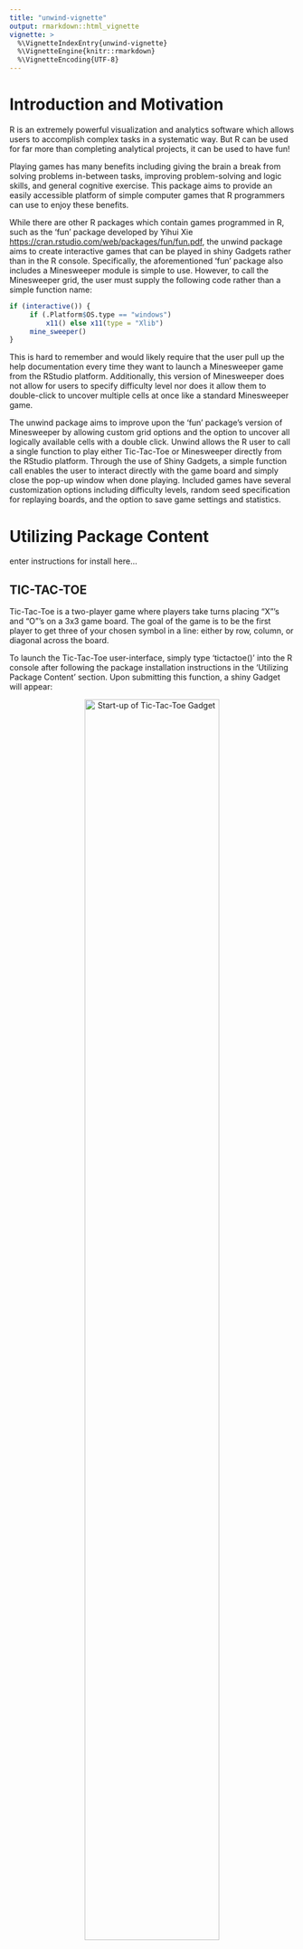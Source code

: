 ```yaml
---
title: "unwind-vignette"
output: rmarkdown::html_vignette
vignette: >
  %\VignetteIndexEntry{unwind-vignette}
  %\VignetteEngine{knitr::rmarkdown}
  %\VignetteEncoding{UTF-8}
---
```


# Introduction and Motivation 

R is an extremely powerful visualization and analytics software which allows users to accomplish complex tasks in a systematic way. But R can be used for far more than completing analytical projects, it can be used to have fun!  

Playing games has many benefits including giving the brain a break from solving problems in-between tasks, improving problem-solving and logic skills, and general cognitive exercise. This package aims to provide an easily accessible platform of simple computer games that R programmers can use to enjoy these benefits.   
      

While there are other R packages which contain games programmed in R, such as the 'fun' package developed by Yihui Xie <https://cran.rstudio.com/web/packages/fun/fun.pdf>, the unwind package aims to create interactive games that can be played in shiny Gadgets rather than in the R console. Specifically, the aforementioned 'fun' package also includes a Minesweeper module is simple to use. However, to call the Minesweeper grid, the user must supply the following code rather than a simple function name:   

```r
if (interactive()) {
     if (.Platform$OS.type == "windows")
         x11() else x11(type = "Xlib")
     mine_sweeper()
}
```

This is hard to remember and would likely require that the user pull up the help documentation every time they want to launch a Minesweeper game from the RStudio platform. Additionally, this version of Minesweeper does not allow for users to specify difficulty level nor does it allow them to double-click to uncover multiple cells at once like a standard Minesweeper game.  

The unwind package aims to improve upon the 'fun' package's version of Minesweeper by allowing custom grid options and the option to uncover all logically available cells with a double click. Unwind allows the R user to call a single function to play either Tic-Tac-Toe or Minesweeper directly from the RStudio platform. Through the use of Shiny Gadgets, a simple function call enables the user to interact directly with the game board and simply close the pop-up window when done playing. Included games have several customization options including difficulty levels, random seed specification for replaying boards, and the option to save game settings and statistics.  

# Utilizing Package Content

enter instructions for install here...     

## TIC-TAC-TOE   

Tic-Tac-Toe is a two-player game where players take turns placing "X"'s and "O"'s on a 3x3 game board. The goal of the game is to be the first player to get three of your chosen symbol in a line: either by row, column, or diagonal across the board.   

To launch the Tic-Tac-Toe user-interface, simply type 'tictactoe()' into the R console after following the package installation instructions in the 'Utilizing Package Content' section. Upon submitting this function, a shiny Gadget will appear:  

<center>![Start-up of Tic-Tac-Toe Gadget](images/ttt1.png){#id .class width=75%}</center>   

Several game options are detailed in bottom half of the pop-up window. Here a user is able to select which type of Tic-Tac-Toe game they would like to begin playing. The main choice for this module is whether the user would like to start a one-player (default) or two-player game of Tic-Tac-Toe. Further customization options and tutorials for one and two-player games are discussed in the following subsections.   

When a user has decided they are done playing games of Tic-Tac-Toe, they are able to close the pop-up window using the 'x' button in the top right-hand corner of the Gadget. 

<center>![Closing the Tic-Tac-Toe Gadget](images/ttt2.png){#id .class width=75%}</center>   

Once the gadget has been closed, a message will appear in the user's console which reads:

*Your game log is saved as a dataframe in the global environment named 'gamelog_ttt'.  
To save your next game(s) to this log, supply the log object as the argument to the tictactoe function on startup.  
Come back to unwind soon!*   

In fact, if the user checks their global environment, they will see an object named 'gamelog_ttt' which details all completed games of Tic-Tac-Toe that were played in the prior session. The user can then save this object under a different name or write it to an external file.  

It is recommended to supply the game-log object as an argument to the start-up function the next time the user decides to play. For example, if the user did not re-name the game-log object and it still exists in the global environment, 'tictactoe(gamelog_ttt)' will start a new session of Tic-Tac-Toe in which new games will be appended to the existing game-log.  

Supplying a re-named game-log is also acceptable. For example, if the user desires to save the original game-log to a custom named object and then use it as the log for the next round of Tic-Tac-Toe, this is acceptable:  

```r
custom_log_name <- gamelog_ttt
tictactoe(custom_log_name)
```

An example Tic-Tac-Toe game log is shown below.  

<center>![Example Tic-Tac-Toe Game Log](images/ttt3.png){#id .class width=75%}</center>  

 Column meanings are as follows:   
 
 * StartTime: Date and time the game was initialized (ie. when the "START GAME" button was pressed)  
 * GameType: Description of game type, either 'Two Player' or 'One Player' with selected difficulty level appended   
 * RandSeed: For one player games, the random seed that controls the computer's moves, this can be user specified if desired. For two player games, 'Not Applicable'.  
 * GameResult: Outcome of the game. For one player games, 'Win', 'Loss', or 'Draw'. For two player games, indicates which player won or 'Draw'.  
 * GameTime: Time to game completion using StartTime as the reference start time  
 * NumMoves_X: Number of moves "X" player played  
 * NumMoves_O: Number of moves "O" player played  
 
If a user tries to supply a dataframe that does not have all 7 columns detailed above, the app will continue to run but display this message:  
  
*Warning: User-supplied game log does not contain all necessary columns.  
User-supplied game log will be ignored and a new game log will be started.*   

The user-supplied game-log will be ignored and no information from the supplied dataframe will appear in the log output upon closing the Gadget.  

Alternatively, if the user tries to supply a dataframe which has additional columns included, the app will continue to run but display this message:  

*Warning: User-supplied game log contains more columns than expected.
Additional columns will be removed from game log.*  

The returned game-log upon closing the Gadget will not contain the extra columns but will contain all rows in the original game-log supplied by the user in addition to any additional games played during the session.    

### Two Player Game  

To play a two-player game of Tic-Tac-Toe, first launch the shiny Gadget as described above. Then follow the steps below:   

1. Toggle the "Game Type" switch button to indicate "Two Players"  
2. Push "START GAME"    
3. Player 1 clicks anywhere on the grid that pops up to make their first move    
4. Player 2 clicks on any blank space on the grid to make their first move   
5. Players continue to place moves until either one player wins or the game ends in a draw  

<center>![Steps for Two-Player Game](images/ttt4.png){#id .class width=75%}</center>  

Upon starting a new game, the timer shown in the bottom left corner will start to count up by seconds, indicating how long the game takes to complete. In addition, the seed value used for the computer's moves is also shown. This value is the truncated integer of the current system time.  

The grid always indicates which player is currently expected to make a play. When the game has completed, the playing grid will disappear, the timer shown in the bottom corner will say 'NA', and a dialog box will appear which details the outcome of the game. It will say one of the following messages:  

*Tic-Tac-Toe, three-in-a-row! Player 1 has won the game!*   

*Tic-Tac-Toe, three-in-a-row! Player 2 has won the game!*  

*The game has completed without a winner.*   

If a new two-player game is desired, click 'START GAME' again and follow the same process. However, if the user wants to play a one-player game, toggle the "Game Type" switch to "One Player" and follow the tutorial outlined in the following "One Player Game" section below.  

### One Player Game   

There are many more game initialization specifications for a one-player game of Tic-Tac-Toe. The basic steps to launch a new game are as follows:  

1. Toggle "Game Type" switch to "One Player"
2. Decide if you want to play first or second. Toggle the "Play Symbol" switch to reflect your choice noting that X's always go first.
  + If "O (2nd)" is selected, upon starting the game an 'X' will appear in the grid to reflect the computer's first move.
3. Select a difficulty level using the radio buttons which say "Easy", "Normal", or "Hard"
  + "Easy" will tell the computer to randomly choose a cell on the grid which is least likely to block the player's win or result in the computer's win.
  + "Normal" will tell the computer to choose a move completely at random.
  + "Hard" will have the computer prioritize winning the game, blocking the user's win, and picking the next best move in that order.
4. Specify a seed value if desired. This feature is most helpful for de-bugging, it is recommended to leave this field blank for most users.
5. Click "START GAME"
6. Begin playing by clicking on any free cell in the grid to make a move.
  + After every move made by the user, a computer move will also appear and the user can then continue to make the next desired move.  
  
<center>![Steps for Two-Player Game](images/ttt5.png){#id .class width=75%}</center>  

Upon starting a new game, the timer shown in the bottom left corner will start to count up by seconds, indicating how long the game takes to complete. In addition, the seed value used for the computer's moves is also shown. This value is the truncated integer of the current system time.  

After every user-supplied move, the grid will update for both the user and the computer. The grid will continue to update until the game ends in a win for either the user or computer or a draw. When the game has completed, the playing grid will disappear, the timer shown in the bottom corner will say 'NA', and a dialog box will appear which details the outcome of the game. It will say one of the following messages:  

*Tic-Tac-Toe, three-in-a-row! You've won the game!*   

*Oh No! You've lost the game!*  

*The game has completed without a winner.*   

If a new two-player game is desired, modify the user inputs as desired as detailed in steps 2-4 above, click 'START GAME' and follow the same game-play process. However, if the user wants to play a two-player game, toggle the "Game Type" switch to "Two Players" and follow the tutorial outlined in the following "Two Player Game" section above.    

## Minesweeper   

Minesweeper is a popular logic puzzle which used to come pre-installed on Windows operating systems. The Minesweeper game board is a grid the size of which is determined by difficulty level, where a random selection of cells in the grid are predetermined to hold mines. The number of mines in a grid is also determined by difficulty level. The remaining cells are labeled with the number of mines surrounding it. The goal of the game is to uncover all cells which do not contain a mine. If the user uncovers a cell which contains a mine, the game is lost.   

To launch the Minesweeper user-interface, simply type 'minesweeper()' into the R console after following the package installation instructions in the 'Utilizing Package Content' section. Upon submitting this function, a shiny Gadget will appear:  

<center>![Start-up of Minesweeper Gadget](images/mine1.png){#id .class width=75%}</center>   

Game options are detailed in bottom half of the pop-up window. Here a user is able to select a difficulty level they would like to begin playing. The main choice for this module is whether the user would like to start a pre-determined difficulty or a custom difficulty option of minesweeper. Further customization options and tutorials for pre-determined and custom games are discussed in the following subsections.   

When a user has decided they are done playing games of Minesweeper, they are able to close the pop-up window using the 'x' button in the top right-hand corner of the Gadget. 

<center>![Closing the Minesweeper Gadget](images/mine2.png){#id .class width=75%}</center>   

Once the gadget has been closed, a message will appear in the user's console which reads:

*Your game log is saved as a dataframe in the global environment named 'gamelog_mine'.  
To save your next game(s) to this log, supply the log object as the argument to the minesweeper function on startup.  
Come back to unwind soon!*   

In fact, if the user checks their global environment, they will see an object named 'gamelog_mine' which details all completed games of Minesweeper that were played in the prior session. The user can then save this object under a different name or write it to an external file.  

It is recommended to supply the game-log object as an argument to the start-up function the next time the user decides to play. For example, if the user did not re-name the game-log object and it still exists in the global environment, 'minesweeper(gamelog_mine)' will start a new session of Minesweeper in which new games will be appended to the existing game-log.  

Supplying a re-named game-log is also acceptable. For example, if the user desires to save the original game-log to a custom named object and then use it as the log for the next round of Minesweeper, this is acceptable:  

```r
custom_log_name <- gamelog_mine
minesweeper(custom_log_name)
```

An example Minesweeper game log is shown below.  

<center>![Example Minesweeper Game Log](images/mine3.png){#id .class width=75%}</center>  

 Column meanings are as follows:   
 
 * StartTime: Date and time the game was initialized (ie. when the "START GAME" button was pressed)  
 * DiffLev: Description of difficulty level, either "Beginner", "Intermediate", "Expert", or "Custom"  
 * NumRows: Number of rows in the playing grid (8 if Beginner Game, 16 if Intermediate or Expert Game, User supplied if Custom Game)  
 * NumCols: Number of columns in the playing grid (8 if Beginner Game, 16 if Intermediate Game, 30 if Expert Game, User supplied if Custom Game)   
 * NumMines: Number of mines in the playing grid (10 if Beginner Game, 40 if Intermediate Game, 99 if Expert Game, User supplied if Custom Game)   
 * RandSeed: Random seed that controls the layout of mines on the playing grid, this can be user specified if desired.    
 * GameResult: Outcome of the game. Either "Win" or "Loss".  
 * GameTime: Time to game completion using StartTime as the reference start time  
 
If a user tries to supply a dataframe that does not have all 8 columns detailed above, the app will continue to run but display this message:  
  
*Warning: User-supplied game log does not contain all necessary columns.  
User-supplied game log will be ignored and a new game log will be started.*   

The user-supplied game-log will be ignored and no information from the supplied dataframe will appear in the log output upon closing the Gadget.  

Alternatively, if the user tries to supply a dataframe which has additional columns included, the app will continue to run but display this message:  

*Warning: User-supplied game log contains more columns than expected.
Additional columns will be removed from game log.*  

The returned game-log upon closing the Gadget will not contain the extra columns but will contain all rows in the original game-log supplied by the user in addition to any additional games played during the session.    

### Built-in Difficulty Levels  

To play a standard difficulty level, first launch the shiny Gadget as described above. Then follow the steps below:   

1. Change radio button to desired standard difficulty level:  
  * Beginner: Gives a 8 x 8 grid with 10 mines  
  * Intermediate: Gives a 16 x 16 grid with 40 mines  
  * Expert: Gives a 16 x 30 grid with 99 mines  
2. Specify a seed value if desired. This feature is most helpful for de-bugging, it is recommended to leave this field blank for most users.  
3. Push "START GAME" and wait for playing grid to appear      
4. Double click on any cell in the grid to uncover the cell  
5. Click on any cell in the grid to flag the cell  
6. Continue to uncover and flag cells until all cells except mines are uncovered (win) or a mine is inadvertently uncovered (loss)    

<center>![Steps for Standard Difficulty Game](images/mine4.png){#id .class width=75%}</center>  

Upon starting a new game, the timer shown in the bottom left corner will start to count up by seconds, indicating how long the game takes to complete. In addition, the seed value used for the determining the location of mines is also shown. This value is the truncated integer of the current system time.  

The grid always indicates which difficulty level was specified upon game initiation and how many remaining mines (ie. have not been flagged) in the playing grid. When the game has completed, the playing grid will disappear, the timer shown in the bottom corner will say 'NA', and a dialog box will appear which details the outcome of the game. It will say one of the following messages:  

*Congratulations! You've won the game!*   

*Oh No! You've uncovered a mine!*  

If a new standard difficulty game is desired, click new difficulty level ("Beginner", "Intermediate", "Expert") using the radio buttons and then click "START GAME" again and follow the same process. However, if the user wants to play a custom-grid game, click the "Custom" option radio button and follow the tutorial outlined in the following "Custom Difficulty Level" section below.  

### Custom Difficulty Level

To play a custom difficulty level, first launch the shiny Gadget as described above. Then follow the steps below:   

1. Change radio button to "Custom".  
2. Specify desired game parameters:  
  * Rows input box will take a numeric value from 1 to 30  
  * Columns input box will take a numeric value from 1 to 50  
  * Mines input box will take a numeric value from 1 to 499 (Note: it is recommended that the maximum number of mines for any grid should be less than or equal to (number of rows - 1) *(number of columns - 1))  
2. Specify a seed value if desired. This feature is most helpful for de-bugging, it is recommended to leave this field blank for most users.  
3. Push "START GAME" and wait for playing grid to appear      
4. Double click on any cell in the grid to uncover the cell  
5. Click on any cell in the grid to flag the cell  
6. Continue to uncover and flag cells until all cells except mines are uncovered (win) or a mine is inadvertently uncovered (loss)    

<center>![Steps for Custom Difficulty Game](images/mine5.png){#id .class width=75%}</center>  

Upon starting a new game, the timer shown in the bottom left corner will start to count up by seconds, indicating how long the game takes to complete. In addition, the seed value used for the determining the location of mines is also shown. This value is the truncated integer of the current system time.  

The grid always indicates "Custom Mode" upon game initiation and also indicates how many remaining mines (ie. have not been flagged) in the playing grid. When the game has completed, the playing grid will disappear, the timer shown in the bottom corner will say 'NA', and a dialog box will appear which details the outcome of the game. It will say one of the following messages:  

*Congratulations! You've won the game!*   

*Oh No! You've uncovered a mine!*  

If a new standard custom game is desired, alter the game parameters in steps 2-3 above and then click "START GAME" and follow the same process. However, if the user wants to play a standard difficulty game, click one of the standard difficulty radio buttons ('Beginner', 'Intermediate', 'Expert') and follow the tutorial outlined in the "Built-in Difficulty Levels" section above.  

# Future Work  

Future work on the unwind package may the following:  

* In both Minesweeper and Tic-Tac-Toe modules, the playing grid disappears when the outcome of the game has been determined. This can be slightly jarring for the user, especially in Tic-Tac-Toe where the user may not have seen the winning move before it is played. Future plans would allow the grid to be visible after the game has completed but not allow the user to continue to make moves on the game board. This would be accomplished with a dynamic binary logical object which determines whether the game has been completed, and therefore, whether a move can be made.  

* In both Minesweeper and Tic-Tac-Toe modules, the user input for the seed value is a textInput shiny object. This is not optimal since a seed value needs to be numeric to be valid. However, simply changing the input to a numericInput shiny objects requires that the developer specify a default value. In the unwind package, we want to use the system time (as.numeric(Sys.time())) for the default seed value every time the 'START GAME' button is pressed. This is not entirely straightforward since the default numericInput value is only specified once. Some research and use-case testing needs to be done to address this potential bug.  

* The Minesweeper module of the unwind package has a tendency to run slowly. Start-up of the game board is particularly slow which could lead the user to thinking that the game is not loading. A temporary quick-fix could be to display a message while the board creation is ongoing. However, ideally optimization options to creating the game board could be explored. The current code loops through every cell in the grid before the game starts to pre-determine all of the true cell values. One alternative is to only determine a cell's value when the user clicks on that cell. This would save some time up front but might make the user's solve time a little longer. Some efficiency testing is needed to determine an ideal solution.   

* Finally, the unwind package's goal is to create modules which allow R programmers to take a brain break in between tasks. Thus, additional shiny Gadget games could be explored for further package development. Games such as wordsearch, crossword puzzles, and sudoku could be candidates for future game developments.   
